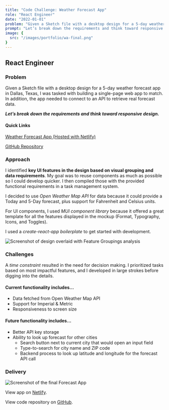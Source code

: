 ```yaml
---
title: "Code Challenge: Weather Forecast App"
role: "React Engineer"
date: "2022-01-01"
problem: "Given a Sketch file with a desktop design for a 5-day weather forecast app in Dallas, Texas, I was tasked with building a single-page web app to match. In addition, the app needed to connect to an API to retrieve real forecast data."
prompt: "Let’s break down the requirements and think toward responsive design."
image: {
  src: "/images/portfolio/wa-final.png"
}
---
```


## React Engineer

### Problem

Given a Sketch file with a desktop design for a 5-day weather forecast app in Dallas, Texas, I was tasked with building a single-page web app to match. In addition, the app needed to connect to an API to retrieve real forecast data.

***Let’s break down the requirements and think toward responsive design.&nbsp;***

#### Quick Links

[Weather Forecast App (Hosted with Netlify)](https://delightful-cascaron-24b3b4.netlify.app)

[GitHub Repository](https://github.com/kate-perry/weather-forecast-app)

### Approach

I identified **key UI features in the design based on visual grouping and data requirements**. My goal was to reuse components as much as possible so I could develop quicker. I then compiled those with the provided functional requirements in a task management system.

I decided to use *Open Weather Map API* for data because it could provide a Today and 5-Day forecast, plus support for Fahrenheit and Celsius units.

For UI components, I used *MUI component library* because it offered a great template for all the features displayed in the mockup (Format, Typography, Icons, and Toggles).

I used a *create-react-app boilerplate* to get started with development.

![Screenshot of design overlaid with Feature Groupings analysis](/images/portfolio/wa-feature-group.png)

### Challenges

A *time constraint* resulted in the need for decision making. I prioritized tasks based on most impactful features, and I developed in large strokes before digging into the details.

#### Current functionality includes…

- Data fetched from Open Weather Map API
- Support for Imperial & Metric
- Responsiveness to screen size

#### Future functionality includes…

- Better API key storage
- Ability to look up forecast for other cities
  - Search button next to current city that would open an input field
  - Type-to-search for city name and ZIP code
  - Backend process to look up latitude and longitude for the forecast API call

### Delivery

![Screenshot of the final Forecast App](/images/portfolio/wa-final.png)

View app on [Netlify](delightful-cascaron-24b3b4.netlify.app/).

View code repository on [GitHub](github.com/kate-perry/weather-forecast-app).
